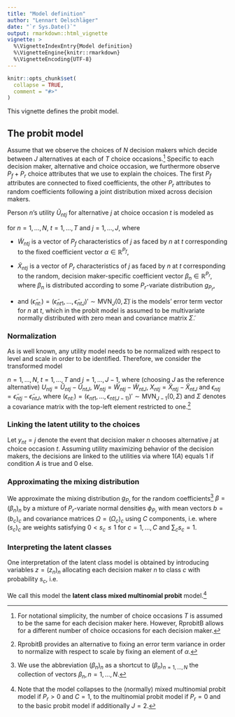 ```yaml
---
title: "Model definition"
author: "Lennart Oelschläger"
date: "`r Sys.Date()`"
output: rmarkdown::html_vignette
vignette: >
  %\VignetteIndexEntry{Model definition}
  %\VignetteEngine{knitr::rmarkdown}
  %\VignetteEncoding{UTF-8}
---
```


```r
knitr::opts_chunk$set(
  collapse = TRUE,
  comment = "#>"
)
```

This vignette defines the probit model.

## The probit model

Assume that we observe the choices of $N$ decision makers which decide between $J$ alternatives at each of $T$ choice occasions.[^2] Specific to each decision maker, alternative and choice occasion, we furthermore observe $P_f+P_r$ choice attributes that we use to explain the choices. The first $P_f$ attributes are connected to fixed coefficients, the other $P_r$ attributes to random coefficients following a joint distribution mixed across decision makers.

Person $n$'s utility $\tilde{U}_{ntj}$ for alternative $j$ at choice occasion $t$ is modeled as
\begin{equation}
\tilde{U}_{ntj} = \tilde{W}_{ntj}'\alpha + \tilde{X}_{ntj}'\beta_n + \tilde{\epsilon}_{ntj}
\end{equation}

for $n=1,\dots,N$, $t=1,\dots,T$ and $j=1,\dots,J$, where

- $\tilde{W}_{ntj}$ is a vector of $P_f$ characteristics of $j$ as faced by  $n$ at $t$ corresponding to the fixed coefficient vector $\alpha \in {\mathbb R}^{P_f}$,

- $\tilde{X}_{ntj}$ is a vector of $P_r$ characteristics of $j$ as faced by  $n$ at $t$ corresponding to the random, decision maker-specific coefficient vector $\beta_n \in {\mathbb R}^{P_r}$, where $\beta_n$ is distributed according to some $P_r$-variate distribution $g_{P_r}$,

- and $(\tilde{\epsilon}_{nt:}) = (\tilde{\epsilon}_{nt1},\dots,\tilde{\epsilon}_{ntJ})' \sim \text{MVN}_{J} (0,\tilde{\Sigma})$ is the models' error term vector for $n$ at $t$, which in the probit model is assumed to be multivariate normally distributed with zero mean and covariance matrix $\tilde{\Sigma}$.

### Normalization

As is well known, any utility model needs to be normalized with respect to level and scale in order to be identified. Therefore, we consider the transformed model

\begin{equation}
U_{ntj} = W_{ntj}'\alpha + X_{ntj}'\beta_n + \epsilon_{ntj},
\end{equation}

$n=1,\dots,N$, $t=1,\dots,T$ and $j=1,\dots,J-1$, where (choosing $J$ as the reference alternative) $U_{ntj}=\tilde{U}_{ntj} - \tilde{U}_{ntJ}$, $W_{ntj}=\tilde{W}_{ntj}-\tilde{W}_{ntJ}$, $X_{ntj}=\tilde{X}_{ntj}-\tilde{X}_{ntJ}$ and $\epsilon_{ntj}=\tilde{\epsilon}_{ntj}-\tilde{\epsilon}_{ntJ}$, where $(\epsilon_{nt:}) = (\epsilon_{nt1},...,\epsilon_{nt(J-1)})'  \sim \text{MVN}_{J-1} (0,\Sigma)$ and $\Sigma$ denotes a covariance matrix with the top-left element restricted to one.[^3]

### Linking the latent utility to the choices

Let $y_{nt}=j$ denote the event that decision maker $n$ chooses alternative $j$ at choice occasion $t$. Assuming utility maximizing behavior of the decision makers, the decisions are linked to the utilities via
\begin{equation}
y_{nt} = \sum_{j=1}^{J-1} j\cdot 1 \left (U_{ntj}=\max_i U_{nti}>0 \right) + J \cdot 1\left (U_{ntj}<0 ~\text{for all}~j\right),
\end{equation}
where $1(A)$ equals $1$ if condition $A$ is true and $0$ else.

### Approximating the mixing distribution

We approximate the mixing distribution $g_{P_r}$ for the random coefficients[^4] $\beta=(\beta_n)_{n}$ by a mixture of $P_r$-variate normal densities $\phi_{P_r}$ with mean vectors $b=(b_c)_{c}$ and covariance matrices $\Omega=(\Omega_c)_{c}$ using $C$ components, i.e.
\begin{equation}
\beta_n\mid b,\Omega \sim \sum_{c=1}^{C} s_c \phi_{P_r} (\cdot \mid b_c,\Omega_c),
\end{equation}
where $(s_c)_{c}$ are weights satisfying $0 < s_c\leq 1$ for $c=1,\dots,C$ and $\sum_c s_c=1$.

### Interpreting the latent classes

One interpretation of the latent class model is obtained by introducing variables $z=(z_n)_n$ allocating each decision maker $n$ to class $c$ with probability $s_c$, i.e.
\begin{equation}
\text{Prob}(z_n=c)=s_c \quad \text{and} \quad \beta_n \mid z,b,\Omega \sim \phi_{P_r}(\cdot \mid b_{z_n},\Omega_{z_n}).
\end{equation}

We call this model the **latent class mixed multinomial probit** model.[^5]

[^2]: For notational simplicity, the number of choice occasions $T$ is assumed to be the same for each decision maker here. However, RprobitB allows for a different number of choice occasions for each decision maker.

[^3]: RprobitB provides an alternative to fixing an error term variance in order to normalize with respect to scale by fixing an element of $\alpha$.

[^4]: We use the abbreviation $(\beta_n)_n$ as a shortcut to $(\beta_n)_{n =1,...,N}$ the collection of vectors $\beta_n,n=1,...,N$.

[^5]: Note that the model collapses to the (normally) mixed multinomial probit model if $P_r>0$ and $C=1$, to the multinomial probit model if $P_r=0$ and to the basic probit model if additionally $J=2$.
